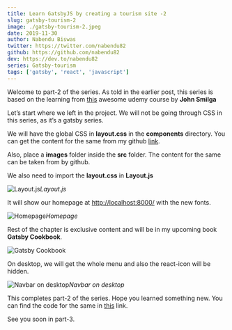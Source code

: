 ```yaml
---
title: Learn GatsbyJS by creating a tourism site -2
slug: gatsby-tourism-2
image: ./gatsby-tourism-2.jpeg
date: 2019-11-30
author: Nabendu Biswas
twitter: https://twitter.com/nabendu82
github: https://github.com/nabendu82
dev: https://dev.to/nabendu82
series: Gatsby-tourism
tags: ['gatsby', 'react', 'javascript']
---
```


Welcome to part-2 of the series. As told in the earlier post, this series is based on the learning from [this](https://www.udemy.com/course/gatsby-tutorial-and-projects-course/) awesome udemy course by **John Smilga**

Let’s start where we left in the project. We will not be going through CSS in this series, as it’s a gatsby series.

We will have the global CSS in **layout.css** in the **components** directory. You can get the content for the same from my github [link](https://github.com/nabendu82/gatsbyTourism).

Also, place a **images** folder inside the **src** folder. The content for the same can be taken from by github.

We also need to import the **layout.css** in **Layout.js**

![Layout.js](https://ik.imagekit.io/thewebdev/GatsbyTourism/2/1_qJGR5p-hx.png)*Layout.js*

It will show our homepage at [http://localhost:8000/](http://localhost:8000/) with the new fonts.

![Homepage](https://ik.imagekit.io/thewebdev/GatsbyTourism/2/2_CInNB3_04d.png)*Homepage*

Rest of the chapter is exclusive content and will be in my upcoming book **Gatsby Cookbook**.

<div className={styles.image__small}>

![Gatsby Cookbook](https://res.cloudinary.com/dxkxvfo2o/image/upload/v1589892514/Gatsby_rnjo2t.png)

</div>


On desktop, we will get the whole menu and also the react-icon will be hidden.

![Navbar on desktop](https://ik.imagekit.io/thewebdev/GatsbyTourism/2/8_5rZ6I93kt3.png)*Navbar on desktop*

This completes part-2 of the series. Hope you learned something new. You can find the code for the same in [this](https://github.com/nabendu82/gatsbyTourism) link.

See you soon in part-3.
